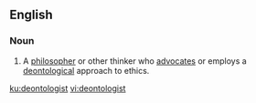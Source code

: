 ==English==

===Noun===
{{en-noun}}

# {{context|ethics|lang=en}} A [[philosopher]] or other thinker who [[advocate]]s or employs a [[deontology|deontological]] approach to ethics.

[[ku:deontologist]]
[[vi:deontologist]]